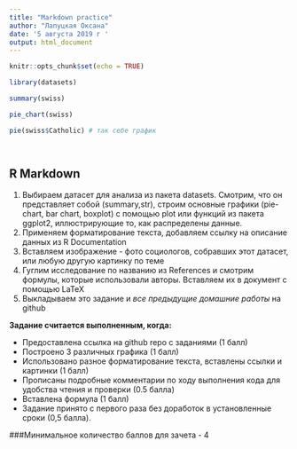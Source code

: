 ```yaml
---
title: "Markdown practice"
author: "Лапуцкая Оксана"
date: '5 августа 2019 г '
output: html_document
---
```


```r
knitr::opts_chunk$set(echo = TRUE)

library(datasets)

summary(swiss)

pie_chart(swiss)

pie(swiss$Catholic) # так себе график




```

## R Markdown

1. Выбираем датасет для анализа из пакета datasets. Смотрим, что он представляет собой (summary,str), строим основные графики (pie-chart,  bar chart, boxplot) c помощью plot или функций из пакета ggplot2, иллюстрирующие то, как распределены данные. 
2. Применяем форматирование текста, добавляем ссылку на описание данных из R Documentation
3. Вставляем изображение - фото социологов, собравших этот датасет, или любую другую картинку по теме
4. Гуглим исследование по названию из References и смотрим формулы, которые использовали авторы. Вставляем их в документ с помощью LaTeX
5. Выкладываем это задание и *все предыдущие домашние работы* на github


**Задание считается выполненным, когда: **

* Предоставлена ссылка на github repo с заданиями (1 балл)
* Построено 3 различных графика (1 балл)
* Использовано разное форматирование текста, вставлены ссылки и картинки (1 балл)
* Прописаны подробные комментарии по ходу выполнения  кода для удобства чтения и проверки (0.5 балла)
* Вставлена формула (1 балл)
* Задание принято с первого раза без доработок в установленные сроки (0,5 балла).

###Минимальное количество баллов для зачета - 4

